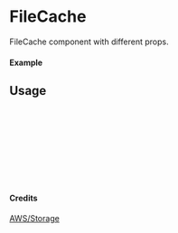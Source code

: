 
<Meta of={FileCache} title="AWS/Storage/FileCache" />

# FileCache

FileCache component with different props.

#### Example

<Canvas of={FileCache.Primary} />

## Usage

```ts
import { FileCache } from "yadl-ui";

const Example = () => {
  return (
      <FileCache />
  );
};

export default Example;
```

#### Credits
[AWS/Storage](https://aws-icons.com/)
